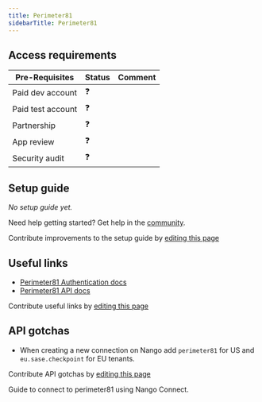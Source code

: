 ```yaml
---
title: Perimeter81
sidebarTitle: Perimeter81
---
```



<Overview />
<PreBuiltTooling />
<PreBuiltUseCases />

## Access requirements
| Pre-Requisites | Status | Comment|
| - | - | - |
| Paid dev account | ❓ |  |
| Paid test account | ❓ |  |
| Partnership | ❓ | |
| App review | ❓ |  |
| Security audit | ❓ | |


## Setup guide

_No setup guide yet._

<Tip>Need help getting started? Get help in the [community](https://nango.dev/slack).</Tip>

<Note>Contribute improvements to the setup guide by [editing this page](https://github.com/nangohq/nango/tree/master/docs-v2/integrations/all/perimeter81.mdx)</Note>


## Useful links

-   [Perimeter81 Authentication docs](https://support.perimeter81.com/docs/authorize)
-   [Perimeter81 API docs](https://support.perimeter81.com/docs/api-3-old)

<Note>Contribute useful links by [editing this page](https://github.com/nangohq/nango/tree/master/docs-v2/integrations/all/perimeter81.mdx)</Note>

## API gotchas

- When creating a new connection on Nango add `perimeter81` for US and `eu.sase.checkpoint` for EU tenants.

<Note>Contribute API gotchas by [editing this page](https://github.com/nangohq/nango/tree/master/docs-v2/integrations/all/perimeter81.mdx)</Note>

<Card title="Connect to perimeter81" icon="link" href="/integrations/all/perimeter81/connect" horizontal>
  Guide to connect to perimeter81 using Nango Connect.
</Card>
